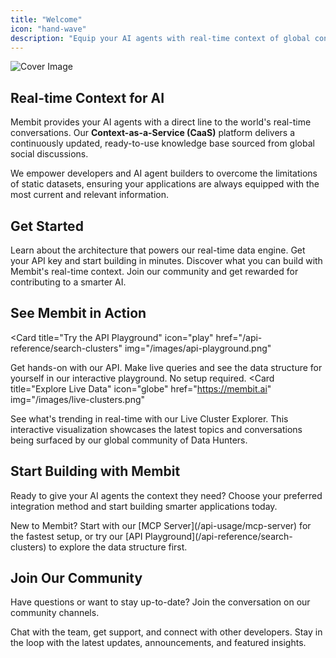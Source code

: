 ```yaml
---
title: "Welcome"
icon: "hand-wave"
description: "Equip your AI agents with real-time context of global conversations."
---
```


<img
  src="/images/cover/welcome.png"
  alt="Cover Image"
  className="rounded-lg"
  noZoom
/>

## Real-time Context for AI

Membit provides your AI agents with a direct line to the world's real-time conversations. Our **Context-as-a-Service (CaaS)** platform delivers a continuously updated, ready-to-use knowledge base sourced from global social discussions.

We empower developers and AI agent builders to overcome the limitations of static datasets, ensuring your applications are always equipped with the most current and relevant information.

## Get Started

<CardGroup cols={2}>
  <Card title="How Membit Works" icon="microchip" href="/how-membit-works">
    Learn about the architecture that powers our real-time data engine.
  </Card>
  <Card title="Get Your API Key" icon="key" href="/access-and-auth">
    Get your API key and start building in minutes.
  </Card>
  <Card title="Explore Use Cases" icon="sparkle" href="/use-cases">
    Discover what you can build with Membit's real-time context.
  </Card>
  <Card
    title="Become a Data Hunter"
    icon="user-plus"
    href="/data-hunters/browser-extension"
  >
    Join our community and get rewarded for contributing to a smarter AI.
  </Card>
</CardGroup>

## See Membit in Action

<Card
  title="Try the API Playground"
  icon="play"
  href="/api-reference/search-clusters"
  img="/images/api-playground.png"
>
  Get hands-on with our API. Make live queries and see the data structure for
  yourself in our interactive playground. No setup required.
</Card>
<Card
  title="Explore Live Data"
  icon="globe"
  href="https://membit.ai"
  img="/images/live-clusters.png"
>
  See what's trending in real-time with our Live Cluster Explorer. This
  interactive visualization showcases the latest topics and conversations being
  surfaced by our global community of Data Hunters.
</Card>

## Start Building with Membit

Ready to give your AI agents the context they need? Choose your preferred integration method and start building smarter applications today.

<Tip>
  New to Membit? Start with our [MCP Server](/api-usage/mcp-server) for the
  fastest setup, or try our [API Playground](/api-reference/search-clusters) to
  explore the data structure first.
</Tip>

<CardGroup cols={3}>
  <Card
    title="MCP Server"
    icon="/images/icons/mcp.svg"
    href="/api-usage/mcp-server"
    horizontal
  />
  <Card
    title="Python"
    icon="/images/icons/python.svg"
    href="/api-usage/python"
    horizontal
  />
  <Card
    title="TypeScript"
    icon="/images/icons/typescript.svg"
    href="/api-usage/typescript"
    horizontal
  />
  <Card
    title="n8n"
    icon="/images/icons/n8n.svg"
    href="/integrations/no-code-agent-frameworks/n8n"
    horizontal
  />
  <Card
    title="Gumloop"
    icon="/images/icons/gumloop.svg"
    href="/integrations/no-code-agent-frameworks/gumloop"
    horizontal
  />
  <Card
    title="Flowise"
    icon="/images/icons/flowise.png"
    href="/integrations/no-code-agent-frameworks/flowise"
    horizontal
  />
  <Card
    title="Langflow"
    icon="/images/icons/langflow.svg"
    href="/integrations/no-code-agent-frameworks/langflow"
    horizontal
  />
  <Card
    title="Cursor"
    icon="/images/icons/cursor.png"
    href="/integrations/no-code-agent-frameworks/cursor"
    horizontal
  />
  <Card
    title="CrewAI"
    icon="/images/icons/crewai.svg"
    href="/integrations/python-agent-framework/crewai"
    horizontal
  />
  <Card
    title="LangChain"
    icon="/images/icons/langchain.svg"
    href="/integrations/python-agent-framework/langchain"
    horizontal
  />
  <Card
    title="LlamaIndex"
    icon="/images/icons/llamaindex.png"
    href="/integrations/python-agent-framework/llamaindex"
    horizontal
  />
  <Card
    title="Autogen"
    icon="/images/icons/autogen.png"
    href="/integrations/python-agent-framework/autogen"
    horizontal
  />
  <Card
    title="Mastra"
    icon="/images/icons/mastra.svg"
    href="/integrations/typescript-agent-framework/mastra"
    horizontal
  />
  <Card
    title="Voltagent"
    icon="/images/icons/voltagent.png"
    href="/integrations/typescript-agent-framework/voltagent"
    horizontal
  />
</CardGroup>

## Join Our Community

Have questions or want to stay up-to-date? Join the conversation on our community channels.

<CardGroup cols={2}>
  <Card
    title="Join our Discord"
    icon="discord"
    href="https://discord.bandprotocol.com"
  >
    Chat with the team, get support, and connect with other developers.
  </Card>
  <Card title="Follow us on X" icon="twitter" href="https://x.com/membit_ai">
    Stay in the loop with the latest updates, announcements, and featured
    insights.
  </Card>
</CardGroup>
